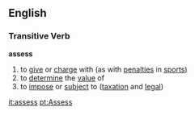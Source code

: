 ==English==
=== Transitive Verb ===
'''assess'''
# to [[give]] or [[charge]] with (as with [[penalties]] in [[sports]])
# to [[determine]] the [[value]] of
# to [[impose]] or [[subject]] to ([[taxation]] and [[legal]])

[[it:assess]]
[[pt:Assess]]